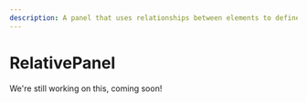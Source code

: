---
description: A panel that uses relationships between elements to define layout.
---

# RelativePanel

We're still working on this, coming soon!

